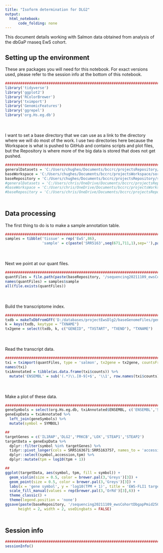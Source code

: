 ```yaml
---
title: "Isoform determination for DLG2"
output:
  html_notebook:
      code_folding: none
---
```


This document details working with Salmon data obtained from analysis of the dbGaP rnaseq EwS cohort.

## Setting up the environment

These are packages you will need for this notebook. For exact versions used, please refer to the session info at the bottom of this notebook.

```r
##########################################################################################
library('tidyverse')
library('ggplot2')
library('RColorBrewer')
library('tximport')
library('GenomicFeatures')
library('ggrepel')
library('org.Hs.eg.db')
```

<div style="margin-bottom:50px;"></div>

I want to set a base directory that we can use as a link to the directory where we will do most of the work. I use two directories here because the Workspace is what is pushed to GitHub and contains scripts and plot files, but the Repository is where more of the big data is stored that does not get pushed.

```r
##########################################################################################
generalDatasets = 'C:/Users/chughes/Documents/bccrc/projectsRepository/generalDatasets'
baseWorkspace = 'C:/Users/chughes/Documents/bccrc/projectsWorkspace/sorensenLab/relatedToDlg2'
baseRepository = 'C:/Users/chughes/Documents/bccrc/projectsRepository/sorensenLab/relatedToDlg2'
#generalDatasets = 'C:/Users/chris/OneDrive/Documents/bccrc/projectsRepository/generalDatasets'
#baseWorkspace = 'C:/Users/chris/OneDrive/Documents/bccrc/projectsWorkspace/sorensenLab/relatedToYbx1'
#baseRepository = 'C:/Users/chris/OneDrive/Documents/bccrc/projectsRepository/sorensenLab/relatedToYbx1'
```

<div style="margin-bottom:50px;"></div>

## Data processing

The first thing to do is to make a sample annotation table.

```r
##########################################################################################
samples = tibble('tissue' = rep('EwS',86),
                 'sample' = c(paste('SRR5163',seq(671,711,1),sep=''),paste('SRR5163',seq(713,757,1),sep='')))
```

<div style="margin-bottom:50px;"></div>

Next we point at our quant files.

```r
##########################################################################################
quantFiles = file.path(paste(baseRepository, '/sequencing20211109_ewsCohortDbgapPmid25010205/results', sep = ''), paste(samples$sample, '_quant', sep = ''), 'quant.sf')
names(quantFiles) = samples$sample
all(file.exists(quantFiles))
```

<div style="margin-bottom:50px;"></div>

Build the transcriptome index.

```r
##########################################################################################
txdb = makeTxDbFromGFF('D:/databases/projectEwsDlg2/baseGenomeFiles/genome.gtf')
k = keys(txdb, keytype = "TXNAME")
tx2gene = select(txdb, k, c("GENEID", "TXSTART", "TXEND"), "TXNAME")
```

<div style="margin-bottom:50px;"></div>

Read the transcript data.

```r
##########################################################################################
txi = tximport(quantFiles, type = 'salmon', tx2gene = tx2gene, countsFromAbundance = 'scaledTPM')
names(txi)
txiAnnotated = tibble(as.data.frame(txi$counts)) %>%
  mutate('ENSEMBL' = sub('(.*)\\.[0-9]+$', '\\1', row.names(txi$counts)))
```

<div style="margin-bottom:50px;"></div>

Make a plot of these data.

```r
##########################################################################################
geneSymbols = select(org.Hs.eg.db, txiAnnotated$ENSEMBL, c('ENSEMBL','SYMBOL'), 'ENSEMBL') 
geneExpData = txiAnnotated %>%
  left_join(geneSymbols) %>%
  mutate(symbol = SYMBOL)

##
targetGenes = c('IL1RAP','DLG2','PRKCB','LOX','STEAP1','STEAP2')
targetData = geneExpData %>%
  dplyr::filter(symbol %in% targetGenes) %>%
  tidyr::pivot_longer(cols = SRR5163671:SRR5163757, names_to = 'accession', values_to = 'tpm') %>%
  dplyr::select(symbol,accession,tpm) %>%
  dplyr::mutate(tpm = log10(tpm + 1))

##
ggplot(targetData, aes(symbol, tpm, fill = symbol)) +
  geom_violin(size = 0.5, color = brewer.pal(3,'Greys')[3]) +
  geom_point(size = 0.5, color = brewer.pal(3,'Greys')[3]) +
  labs(x = 'gene symbol', y = 'log10(TPM + 1)', title = 'EWS-FLI1 target genes') +
  scale_fill_manual(values = rep(brewer.pal(3,'OrRd')[3],6)) +
  theme_classic() +
  theme(legend.position = 'none')
ggsave(paste(baseRepository, '/sequencing20211109_ewsCohortDbgapPmid25010205/scatter_ewsFli1TargetsAcrossCohort.pdf', sep = ''),
      height = 2, width = 2, useDingbats = FALSE)
```


<div style="margin-bottom:50px;"></div>

## Session info

```r
##########################################################################################
sessionInfo()
```









